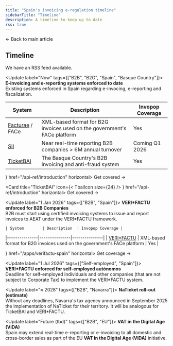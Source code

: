 ```yaml
---
title: "Spain's invoicing e-regulation timeline"
sidebarTitle: "Timeline"
description: A timeline to keep up to date
rss: true
---
```



<Card title="Invoicing compliance in Spain" size="20" icon="book-open-lines" href="spain" horizontal>
  ← Back to main article
</Card>

## Timeline

We have an RSS feed available.

<Update label="Now" tags={["B2B", "B2G", "Spain", "Basque Country"]}>
  **E-invoicing and e-reporting systems enforced to date**<br />
  Existing systems enforced in Spain regarding e-invocing, e-reporting and fiscalization.

  | System        | Description  | Invopop Coverage |
  |---------------|---------------|---------------|
  | [Facturae](#facturae) / FACe | XML-based format for B2G invoices used on the government's FACe platform | Yes |
  | [SII](#sii)           | Near real-time reporting B2B companies > 6M annual turnover  | Coming Q1 2026 |
  | [TicketBAI](#ticketbai)     | The Basque Country's B2B invoicing and anti-fraud system  | Yes |

  <Columns cols="2">
  <Card title="Facturae Spain" icon={< FacturaeIcon size={24} /> } href="/api-ref/introduction" horizontal>
    Get covered →
  </Card>

  <Card title="TicketBAI" icon={< TbaiIcon size={24} /> } href="/api-ref/introduction" horizontal>
    Get covered →
  </Card>
  </Columns>
</Update>


<Update label="1 Jan 2026" tags={["B2B", "Spain"]}>
  **VERI\*FACTU enforced for B2B Companies**<br />
  B2B must start using certified invoicing systems to issue and report invoices to AEAT under the VERI\*FACTU framework.

    | System        | Description  | Invopop Coverage |
  |---------------|---------------|---------------|
  | [VERI*FACTU](#verifactu) | XML-based format for B2G invoices used on the government's FACe platform | Yes |

  <Columns cols="2">
    <Card title="VERI*FACTU Spain" size="20" icon={ <VerifactuIcon size={24} /> } href="/apps/verifactu-spain" horizontal>
      Get coverage →
    </Card>
  </Columns>

</Update>

<Update label="1 Jul 2026"  tags={["Self-employed", "Spain"]}>
  **VERI\*FACTU enforced for self-employed autónomos**<br />
  Deadline for self-employed individuals and other companies (that are not subject to Corporate Tax) to implement the VERI\*FACTU system.
</Update>

<Update label="≈ 2028" tags={["B2B", "Navarra"]}>
  **NaTicket roll-out (estimate)**<br />
  Without any deadlines, Navarra's tax agency announced in September 2025 the implementation of NaTicket for their territory. It will be analogous for TicketBAI and VERI\*FACTU.
</Update>

<Update label="Future (tbd)" tags={["B2B", "EU"]}>
  **VAT in the Digital Age (ViDA)**<br />
  Spain may extend real-time e-reporting or e-invoicing to all domestic and cross-border sales as part of the EU **VAT in the Digital Age (ViDA)** initiative.
</Update>
